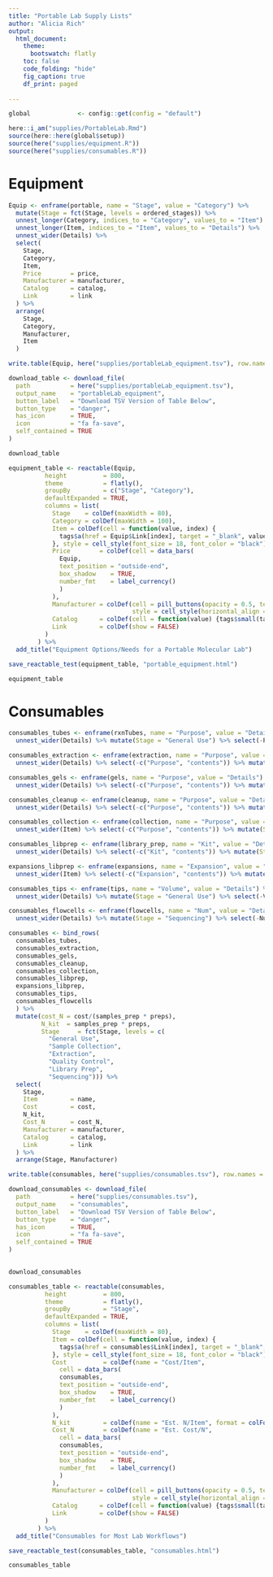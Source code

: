 ```yaml
---
title: "Portable Lab Supply Lists"
author: "Alicia Rich"
output:
  html_document:
    theme:
      bootswatch: flatly
    toc: false
    code_folding: "hide"
    fig_caption: true
    df_print: paged
                     
---
```


```r
global             <- config::get(config = "default")

here::i_am("supplies/PortableLab.Rmd")
source(here::here(global$setup))
source(here("supplies/equipment.R"))
source(here("supplies/consumables.R"))

```

# Equipment

```r
Equip <- enframe(portable, name = "Stage", value = "Category") %>%
  mutate(Stage = fct(Stage, levels = ordered_stages)) %>%
  unnest_longer(Category, indices_to = "Category", values_to = "Item") %>%
  unnest_longer(Item, indices_to = "Item", values_to = "Details") %>%
  unnest_wider(Details) %>%
  select(
    Stage,
    Category,
    Item,
    Price        = price,
    Manufacturer = manufacturer,
    Catalog      = catalog,
    Link         = link
  ) %>%
  arrange(
    Stage,
    Category,
    Manufacturer,
    Item 
  )

write.table(Equip, here("supplies/portableLab_equipment.tsv"), row.names = FALSE, sep = "\t")

download_table <- download_file(
  path           = here("supplies/portableLab_equipment.tsv"),
  output_name    = "portableLab_equipment",
  button_label   = "Download TSV Version of Table Below",
  button_type    = "danger",
  has_icon       = TRUE,
  icon           = "fa fa-save",
  self_contained = TRUE
)

```

```r
download_table
```


```r
equipment_table <- reactable(Equip,
          height          = 800,
          theme           = flatly(),
          groupBy         = c("Stage", "Category"),
          defaultExpanded = TRUE,
          columns = list(
            Stage    = colDef(maxWidth = 80),
            Category = colDef(maxWidth = 100),
            Item = colDef(cell = function(value, index) {
              tags$a(href = Equip$Link[index], target = "_blank", value)
            }, style = cell_style(font_size = 18, font_color = "black")),
            Price        = colDef(cell = data_bars(
              Equip, 
              text_position = "outside-end", 
              box_shadow    = TRUE, 
              number_fmt    = label_currency()
              )
            ),
            Manufacturer = colDef(cell = pill_buttons(opacity = 0.5, text_size = 9.5, box_shadow = TRUE),
                                  style = cell_style(horizontal_align = "right"), maxWidth = 85),
            Catalog      = colDef(cell = function(value) {tags$small(tags$pre(value))}, maxWidth = 80),
            Link         = colDef(show = FALSE)
          )
        ) %>%
  add_title("Equipment Options/Needs for a Portable Molecular Lab")

save_reactable_test(equipment_table, "portable_equipment.html")

```

```r
equipment_table
```

# Consumables

```r
consumables_tubes <- enframe(rxnTubes, name = "Purpose", value = "Details") %>%
  unnest_wider(Details) %>% mutate(Stage = "General Use") %>% select(-Purpose)

consumables_extraction <- enframe(extraction, name = "Purpose", value = "Details") %>%
  unnest_wider(Details) %>% select(-c("Purpose", "contents")) %>% mutate(Stage = "Extraction")

consumables_gels <- enframe(gels, name = "Purpose", value = "Details") %>%
  unnest_wider(Details) %>% select(-c("Purpose", "contents")) %>% mutate(Stage = "Quality Control")

consumables_cleanup <- enframe(cleanup, name = "Purpose", value = "Details") %>%
  unnest_wider(Details) %>% select(-c("Purpose", "contents")) %>% mutate(Stage = "General Use")

consumables_collection <- enframe(collection, name = "Purpose", value = "Item") %>%
  unnest_wider(Item) %>% select(-c("Purpose", "contents")) %>% mutate(Stage = "Sample Collection")

consumables_libprep <- enframe(library_prep, name = "Kit", value = "Details") %>%
  unnest_wider(Details) %>% select(-c("Kit", "contents")) %>% mutate(Stage = "Library Prep")

expansions_libprep <- enframe(expansions, name = "Expansion", value = "Item") %>%
  unnest_wider(Item) %>% select(-c("Expansion", "contents")) %>% mutate(Stage = "Library Prep")

consumables_tips <- enframe(tips, name = "Volume", value = "Details") %>%
  unnest_wider(Details) %>% mutate(Stage = "General Use") %>% select(-Volume)

consumables_flowcells <- enframe(flowcells, name = "Num", value = "Details") %>%
  unnest_wider(Details) %>% mutate(Stage = "Sequencing") %>% select(-Num)
```


```r
consumables <- bind_rows(
  consumables_tubes,
  consumables_extraction,
  consumables_gels,
  consumables_cleanup,
  consumables_collection,
  consumables_libprep,
  expansions_libprep,
  consumables_tips,
  consumables_flowcells
  ) %>%
  mutate(cost_N = cost/(samples_prep * preps),
         N_kit  = samples_prep * preps,
         Stage     = fct(Stage, levels = c(
           "General Use", 
           "Sample Collection", 
           "Extraction", 
           "Quality Control", 
           "Library Prep",
           "Sequencing"))) %>%
  select(
    Stage,
    Item         = name,
    Cost         = cost,
    N_kit,
    Cost_N       = cost_N,
    Manufacturer = manufacturer,
    Catalog      = catalog,
    Link         = link
  ) %>%
  arrange(Stage, Manufacturer)

write.table(consumables, here("supplies/consumables.tsv"), row.names = FALSE, sep = "\t")

download_consumables <- download_file(
  path           = here("supplies/consumables.tsv"),
  output_name    = "consumables",
  button_label   = "Download TSV Version of Table Below",
  button_type    = "danger",
  has_icon       = TRUE,
  icon           = "fa fa-save",
  self_contained = TRUE
)
 
```

```r
download_consumables
```


```r
consumables_table <- reactable(consumables,
          height          = 800,
          theme           = flatly(),
          groupBy         = "Stage",
          defaultExpanded = TRUE,
          columns = list(
            Stage    = colDef(maxWidth = 80),
            Item = colDef(cell = function(value, index) {
              tags$a(href = consumables$Link[index], target = "_blank", value)
            }, style = cell_style(font_size = 18, font_color = "black"), minWidth = 200),
            Cost          = colDef(name = "Cost/Item", 
              cell = data_bars(
              consumables, 
              text_position = "outside-end", 
              box_shadow    = TRUE, 
              number_fmt    = label_currency()
              )
            ),
            N_kit         = colDef(name = "Est. N/Item", format = colFormat(digits = 0), maxWidth = 50),
            Cost_N        = colDef(name = "Est. Cost/N",
              cell = data_bars(
              consumables, 
              text_position = "outside-end", 
              box_shadow    = TRUE, 
              number_fmt    = label_currency()
              )
            ),
            Manufacturer = colDef(cell = pill_buttons(opacity = 0.5, text_size = 9.5, box_shadow = TRUE),
                                  style = cell_style(horizontal_align = "right"), maxWidth = 85),
            Catalog      = colDef(cell = function(value) {tags$small(tags$pre(value))}, maxWidth = 100),
            Link         = colDef(show = FALSE)
          )
        ) %>%
  add_title("Consumables for Most Lab Workflows")

save_reactable_test(consumables_table, "consumables.html")
```

```r
consumables_table
```




